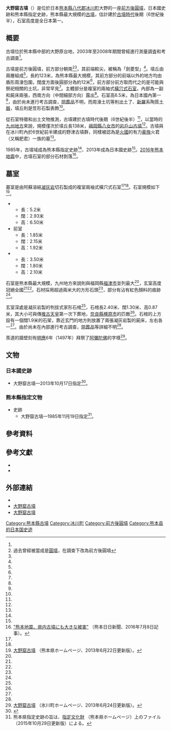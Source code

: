 {{日本古墳
|名稱     = 大野窟古墳
|圖片     = 
|所屬     = 
|所在地   = 日本[[熊本縣|熊本縣]][[八代郡|八代郡]][[冰川町|冰川町]]大野字芝原、崩迫
|形狀     = [[前方後圓墳|前方後圓墳]]
|規模     = 墳丘長123米
|建造時期 = [[古墳時代|古墳時代]]後期（6世紀後半）
|墓室形態 = 複室的兩袖式[[橫穴式石室|橫穴式石室]]
|被葬者   = 傳火君（又稱肥君）首長
|出土文物   = {{Link-ja|須惠器|須恵器}}、[[新羅|新羅]]系陶質[[土器|土器]]和笠形石製表飾
|史跡指定 = 日本國史跡<br>熊本縣指定史跡
|其他 =  
}}

'''大野窟古墳'''（{{jpn|j=大野窟古墳|hg=おおのいわやこふん|rm=Ōnoiwayakofun}}）是位於日本[[熊本縣|熊本縣]][[八代郡|八代郡]][[冰川町|冰川町]]大野的一座[[前方後圓墳|前方後圓墳]]，日本國史跡和熊本縣指定史跡，熊本縣最大規模的[[古墳|古墳]]，估計建於[[古墳時代|古墳時代]]後期（6世紀後半），石室高度是全日本第一。

== 概要 ==
古墳位於熊本縣中部的大野原台地，2003年至2008年期間曾經進行測量調査和考古調查<ref name="国指定"/>。

古墳是前方後圓墳，前方部分朝南<ref>過去曾經被當成是[[圓墳|圓墳]]，在調查下改為前方後圓墳</ref><ref name="氷川町"/>，其前端較尖，被稱為「劍菱型」<ref name="国指定"/>。墳丘由兩層組成<ref name="国指定"/>，長約123米，為熊本縣最大規模，其前方部分的前端以外的地方均由盾形周濠包圍，闊度方面後圓部分為約12米<ref name="国指定"/>，前方部分前方取而代之的是可能與祭祀相關的土坑，非常罕見<ref name="国指定"/>。主體部分是複室的兩袖式[[橫穴式石室|橫穴式石室]]，內部為{{Link-ja|家形石棺|家形石棺}}一副和屍床兩張，西南方向（中間細部方向）露出<ref name="国指定"/>。石室高6.5米，為日本國內第一<ref name="国指定"/>，由於尚未進行考古調查，[[陪葬品|陪葬品]]不明，而周濠土坑等則出土了{{Link-ja|須惠器|須恵器}}、[[新羅|新羅]]系陶質[[土器|土器]]，墳丘則是笠形石製表飾<ref name="国指定"/>。

從石室特徵和出土文物推測，古墳建於古墳時代後期（6世紀後半）<ref name="国指定"/>，以當時的[[九州地方|九州地方]]來說，規模僅次於墳丘長138米，[[福岡縣|福岡縣]][[八女市|八女市]]的[[岩戶山古墳|岩戶山古墳]]<ref name="国指定"/>。古墳與在冰川町內於6世紀前半建成的野津古墳群，同樣被認為是[[火國|火國]]的有力[[豪族|豪族]]火君（又稱肥君）一族的墓<ref name="熊本県"/>。

1985年，古墳域成為熊本縣指定史跡<ref name="熊本県指定史跡"/>、2013年成為日本國史跡<ref name="国指定"/>。[[2016年熊本地震|2016年熊本地震]]中，古墳石室的部分石材剝落<ref name="2016年7月">[https://kumanichi.com/news/local/main/20160708002.xhtml "熊本地震、県内古墳にも大きな被害"] {{Wayback|url=https://kumanichi.com/news/local/main/20160708002.xhtml |date=20171009143656 }}（熊本日日新聞、2016年7月8日記事）。</ref>。

== 墓室 ==
墓室是由阿蘇溶結[[凝灰岩|凝灰岩]]切石製成的複室兩袖式橫穴式石室<ref name="国指定"/><ref name="氷川町"/>。石室規模如下<ref name="熊本県">[http://www.pref.kumamoto.jp/kiji_7858.html 大野窟古墳] {{Wayback|url=http://www.pref.kumamoto.jp/kiji_7858.html |date=20160311164744 }}（熊本県ホームページ、2013年6月22日更新版）。</ref>。
* {{Link-ja|玄室|玄室}}
** 長：5.2米
** 闊：2.93米
** 高：6.50米
* 前室
** 長：1.85米
** 闊：2.15米
** 高：1.92米
* {{Link-ja|羨道|羨道}}
** 長：3.50米
** 闊：1.80米
** 高：2.10米
石室是熊本縣最大規模，九州地方來說則與福岡縣[[福津市|福津市]]並列最大<ref name="熊本県"/>，玄室高度冠絕全國<ref name="国指定"/><ref name="熊本県"/>。石材採用超過兩米大的方形石頭<ref name="熊本県"/>，部分有沾有紅色顏料的痕跡<ref name="氷川町"/>。

玄室深處是凝灰岩製的刳拔式家形石棺<ref name="熊本県"/>，石棺長2.40米、闊1.30米、高0.87米，其大小可與傳[[推古天皇|推古天皇]]第一次下葬地，[[奈良縣|奈良縣]][[橿原市|橿原市]]的{{Link-ja|植山古墳|植山古墳}}匹敵<ref name="熊本県"/>。石棺的上方設有一個闊1.9米的石架，靠近玄門的地方則放置了兩張凝灰岩製的屍床，左右各一<ref name="国指定"/>。由於尚未在內部進行考古調查，[[陪葬品|陪葬品]]等詳細不明<ref name="国指定"/>。

羨道的牆壁刻有[[明應_(日本)|明應]]6年（1497年）拜祭了[[阿彌陀佛|阿彌陀佛]]的字樣<ref name="氷川町">[http://www.hikawacyou.hinokuni-net.jp/imgkiji/pub/detail.aspx?c_id=75&id=39&pg=3 大野窟古墳] {{Wayback|url=http://www.hikawacyou.hinokuni-net.jp/imgkiji/pub/detail.aspx?c_id=75&id=39&pg=3 |date=20170112161458 }}（氷川町ホームページ、2013年6月24日更新版）。</ref>。

== 文物 ==
=== 日本國史跡 ===
* 大野窟古墳—2013年10月17日指定<ref name="国指定">{{日本國指定文化財等數據庫|401|00003823|大野窟古墳}}</ref>。

=== 熊本縣指定文物 ===
* 史跡
** 大野窟古墳—1985年11月19日指定<ref name="熊本県指定史跡">熊本県指定史跡の旨は、[https://www.pref.kumamoto.jp/hpkiji/pub/List.aspx?c_id=3&class_set_id=1&class_id=1768 指定文化財] {{Wayback|url=https://www.pref.kumamoto.jp/hpkiji/pub/List.aspx?c_id=3&class_set_id=1&class_id=1768 |date=20171009144318 }}（熊本県ホームページ）上のファイル（2015年10月29日更新版）による。<!--ファイルによれば史跡指定は解除されていないと判断--></ref>。

== 參考資料 ==
{{reflist}}

== 參考文獻 ==
* {{Cite book|editor=|author=|year=1985|script-chapter=ja:大野窟古墳|script-title=ja:日本歴史地名大系 44 熊本県の地名|publisher=[[平凡社|平凡社]]|isbn=4582490441|ref={{Harvid|大野窟古墳（平凡社）|1985年}}}}
* {{Cite book|editor=|author=|year=2012|script-chapter=ja:|script-title=ja:大野窟古墳発掘調査報告書（氷川町文化財調査報告書第2集）|publisher=氷川町教育委員会|isbn=|ref=}}

== 外部連結 ==
* {{日本國指定文化財等數據庫|401|00003823|大野窟古墳}}
* [https://web.archive.org/web/20160311164744/http://www.pref.kumamoto.jp/kiji_7858.html 大野窟古墳]
* [http://www.hikawacyou.hinokuni-net.jp/imgkiji/pub/detail.aspx?c_id=75&id=39&pg=3 大野窟古墳]{{Wayback|url=http://www.hikawacyou.hinokuni-net.jp/imgkiji/pub/detail.aspx?c_id=75&id=39&pg=3 |date=20170112161458 }}

{{DEFAULTSORT:Ōnoiwayakofun}}
[[Category:熊本縣古墳|Category:熊本縣古墳]]
[[Category:冰川町|Category:冰川町]]
[[Category:前方後圓墳|Category:前方後圓墳]]
[[Category:熊本县的日本国史迹|Category:熊本县的日本国史迹]]